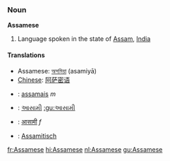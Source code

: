 ===Noun===
'''Assamese'''

#Language spoken in the state of [[Assam]], [[India]]

====Translations====
*Assamese: [[অসমিয়া]] (asamiyā)
*[[Chinese]]: [[阿萨密语]]
*{{fr}}: [[assamais]] ''m''
*{{gu}}: [[આસામી]] [[:gu:આસામી]]
*{{hi}}: [[आसामी]] ''f''
*{{nl}}: [[Assamitisch]] {{n}}

[[fr:Assamese]]
[[hi:Assamese]]
[[nl:Assamese]]
[[gu:Assamese]]